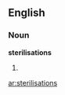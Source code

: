 ==English==

===Noun===
'''sterilisations'''

# {{UK}} {{plural of|[[sterilisation]]}}

[[ar:sterilisations]]